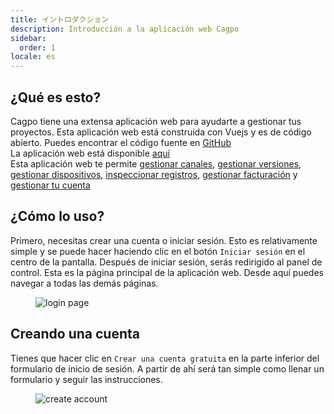 ```yaml
---
title: イントロダクション
description: Introducción a la aplicación web Cagpo
sidebar:
  order: 1
locale: es
---
```


## ¿Qué es esto?

Cagpo tiene una extensa aplicación web para ayudarte a gestionar tus proyectos. Esta aplicación web está construida con Vuejs y es de código abierto. Puedes encontrar el código fuente en [GitHub](https://github.com/Cap-go/capgo/tree/main/src/) \
La aplicación web está disponible [aquí](https://web.capgo.app/) \
Esta aplicación web te permite [gestionar canales](/docs/webapp/channels/), [gestionar versiones](/docs/webapp/bundles/), [gestionar dispositivos](/docs/webapp/devices/), [inspeccionar registros](/docs/webapp/logs/), [gestionar facturación](/docs/webapp/settings/) y [gestionar tu cuenta](/docs/webapp/settings/)

## ¿Cómo lo uso?

Primero, necesitas crear una cuenta o iniciar sesión. Esto es relativamente simple y se puede hacer haciendo clic en el botón `Iniciar sesión` en el centro de la pantalla. Después de iniciar sesión, serás redirigido al panel de control. Esta es la página principal de la aplicación web. Desde aquí puedes navegar a todas las demás páginas.

<figure><img src="/login.webp" alt="login page" /><figcaption></figcaption></figure>

## Creando una cuenta

Tienes que hacer clic en `Crear una cuenta gratuita` en la parte inferior del formulario de inicio de sesión. A partir de ahí será tan simple como llenar un formulario y seguir las instrucciones.

<figure><img src="/create-account.webp" alt="create account" /><figcaption></figcaption></figure>
